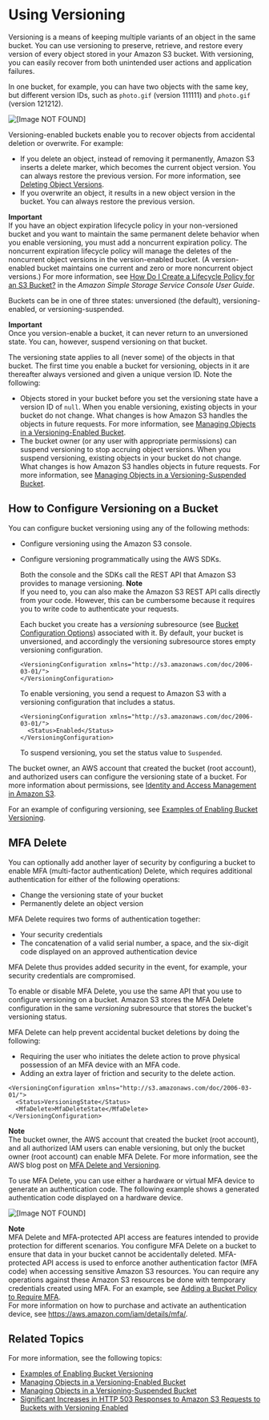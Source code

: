 # Using Versioning<a name="Versioning"></a>

Versioning is a means of keeping multiple variants of an object in the same bucket\. You can use versioning to preserve, retrieve, and restore every version of every object stored in your Amazon S3 bucket\. With versioning, you can easily recover from both unintended user actions and application failures\. 

In one bucket, for example, you can have two objects with the same key, but different version IDs, such as `photo.gif` \(version 111111\) and `photo.gif `\(version 121212\)\. 

![\[Image NOT FOUND\]](http://docs.aws.amazon.com/AmazonS3/latest/dev/images/versioning_Enabled.png)

Versioning\-enabled buckets enable you to recover objects from accidental deletion or overwrite\. For example:
+ If you delete an object, instead of removing it permanently, Amazon S3 inserts a delete marker, which becomes the current object version\. You can always restore the previous version\. For more information, see [Deleting Object Versions](DeletingObjectVersions.mdx)\.
+ If you overwrite an object, it results in a new object version in the bucket\. You can always restore the previous version\.

**Important**  
If you have an object expiration lifecycle policy in your non\-versioned bucket and you want to maintain the same permanent delete behavior when you enable versioning, you must add a noncurrent expiration policy\. The noncurrent expiration lifecycle policy will manage the deletes of the noncurrent object versions in the version\-enabled bucket\. \(A version\-enabled bucket maintains one current and zero or more noncurrent object versions\.\) For more information, see [ How Do I Create a Lifecycle Policy for an S3 Bucket?](https://docs.aws.amazon.com/AmazonS3/latest/user-guide/create-lifecycle.html) in the *Amazon Simple Storage Service Console User Guide*\. 

Buckets can be in one of three states: unversioned \(the default\), versioning\-enabled, or versioning\-suspended\.

**Important**  
Once you version\-enable a bucket, it can never return to an unversioned state\. You can, however, suspend versioning on that bucket\.

The versioning state applies to all \(never some\) of the objects in that bucket\. The first time you enable a bucket for versioning, objects in it are thereafter always versioned and given a unique version ID\. Note the following:
+ Objects stored in your bucket before you set the versioning state have a version ID of `null`\. When you enable versioning, existing objects in your bucket do not change\. What changes is how Amazon S3 handles the objects in future requests\. For more information, see [Managing Objects in a Versioning\-Enabled Bucket](manage-objects-versioned-bucket.mdx)\.
+ The bucket owner \(or any user with appropriate permissions\) can suspend versioning to stop accruing object versions\. When you suspend versioning, existing objects in your bucket do not change\. What changes is how Amazon S3 handles objects in future requests\. For more information, see [Managing Objects in a Versioning\-Suspended Bucket](VersionSuspendedBehavior.mdx)\.

## How to Configure Versioning on a Bucket<a name="how-to-enable-disable-versioning-intro"></a>

You can configure bucket versioning using any of the following methods:
+ Configure versioning using the Amazon S3 console\.
+ Configure versioning programmatically using the AWS SDKs\.

  Both the console and the SDKs call the REST API that Amazon S3 provides to manage versioning\. 
**Note**  
If you need to, you can also make the Amazon S3 REST API calls directly from your code\. However, this can be cumbersome because it requires you to write code to authenticate your requests\. 

  Each bucket you create has a *versioning* subresource \(see [Bucket Configuration Options](UsingBucket.mdx#bucket-config-options-intro)\) associated with it\. By default, your bucket is unversioned, and accordingly the versioning subresource stores empty versioning configuration\.

  ```
  <VersioningConfiguration xmlns="http://s3.amazonaws.com/doc/2006-03-01/"> 
  </VersioningConfiguration>
  ```

  To enable versioning, you send a request to Amazon S3 with a versioning configuration that includes a status\. 

  ```
  <VersioningConfiguration xmlns="http://s3.amazonaws.com/doc/2006-03-01/"> 
    <Status>Enabled</Status> 
  </VersioningConfiguration>
  ```

  To suspend versioning, you set the status value to `Suspended`\. 

The bucket owner, an AWS account that created the bucket \(root account\), and authorized users can configure the versioning state of a bucket\. For more information about permissions, see [Identity and Access Management in Amazon S3](s3-access-control.mdx)\. 

For an example of configuring versioning, see [Examples of Enabling Bucket Versioning](manage-versioning-examples.mdx)\.

## MFA Delete<a name="MultiFactorAuthenticationDelete"></a>

You can optionally add another layer of security by configuring a bucket to enable MFA \(multi\-factor authentication\) Delete, which requires additional authentication for either of the following operations:
+ Change the versioning state of your bucket
+ Permanently delete an object version

 MFA Delete requires two forms of authentication together:
+ Your security credentials
+ The concatenation of a valid serial number, a space, and the six\-digit code displayed on an approved authentication device

MFA Delete thus provides added security in the event, for example, your security credentials are compromised\. 

To enable or disable MFA Delete, you use the same API that you use to configure versioning on a bucket\. Amazon S3 stores the MFA Delete configuration in the same *versioning* subresource that stores the bucket's versioning status\.

 MFA Delete can help prevent accidental bucket deletions by doing the following: 
+ Requiring the user who initiates the delete action to prove physical possession of an MFA device with an MFA code\.
+ Adding an extra layer of friction and security to the delete action\.

```
<VersioningConfiguration xmlns="http://s3.amazonaws.com/doc/2006-03-01/"> 
  <Status>VersioningState</Status>
  <MfaDelete>MfaDeleteState</MfaDelete>  
</VersioningConfiguration>
```

**Note**  
 The bucket owner, the AWS account that created the bucket \(root account\), and all authorized IAM users can enable versioning, but only the bucket owner \(root account\) can enable MFA Delete\. For more information, see the AWS blog post on [ MFA Delete and Versioning](http://aws.amazon.com/blogs/security/securing-access-to-aws-using-mfa-part-3/)\.

To use MFA Delete, you can use either a hardware or virtual MFA device to generate an authentication code\. The following example shows a generated authentication code displayed on a hardware device\.

![\[Image NOT FOUND\]](http://docs.aws.amazon.com/AmazonS3/latest/dev/images/MFADevice.png)

**Note**  
MFA Delete and MFA\-protected API access are features intended to provide protection for different scenarios\. You configure MFA Delete on a bucket to ensure that data in your bucket cannot be accidentally deleted\. MFA\-protected API access is used to enforce another authentication factor \(MFA code\) when accessing sensitive Amazon S3 resources\. You can require any operations against these Amazon S3 resources be done with temporary credentials created using MFA\. For an example, see [Adding a Bucket Policy to Require MFA](example-bucket-policies.mdx#example-bucket-policies-use-case-7)\.   
For more information on how to purchase and activate an authentication device, see [https://aws\.amazon\.com/iam/details/mfa/](https://aws.amazon.com/iam/details/mfa/)\.

## Related Topics<a name="versioning-related-topics"></a>

For more information, see the following topics:
+ [Examples of Enabling Bucket Versioning](manage-versioning-examples.mdx)
+ [Managing Objects in a Versioning\-Enabled Bucket](manage-objects-versioned-bucket.mdx)
+ [Managing Objects in a Versioning\-Suspended Bucket](VersionSuspendedBehavior.mdx)
+ [Significant Increases in HTTP 503 Responses to Amazon S3 Requests to Buckets with Versioning Enabled](troubleshooting.mdx#troubleshooting-by-symptom-increase-503-reponses) 
